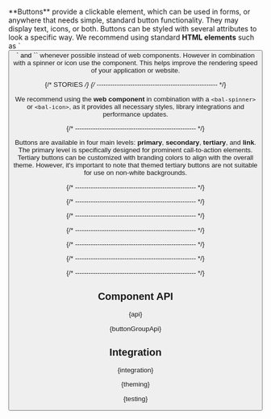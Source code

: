 
<Meta of={ButtonStories} />

<StoryHeading of={ButtonStories.Basic} hidden></StoryHeading>

<Banner of={ButtonStories} />

<Lead>
  **Buttons** provide a clickable element, which can be used in forms, or anywhere that needs simple, standard button
  functionality. They may display text, icons, or both. Buttons can be styled with several attributes to look a specific
  way.
</Lead>

<InfoQuote>
  We recommend using standard <b>HTML elements</b> such as `<button>` and `<a>` whenever possible instead of web
  components. However in combination with a spinner or icon use the component.
  This helps improve the rendering speed of your application or website.
</InfoQuote>

<Canvas of={ButtonStories.Basic} sourceState="shown" />

<PlaygroundBar of={ButtonStories.Basic}></PlaygroundBar>

{/* STORIES */}
{/* ------------------------------------------------------ */}

<StoryHeading of={ButtonStories.Component}></StoryHeading>

We recommend using the <b>web component</b> in combination with a `<bal-spinner>` or `<bal-icon>`,
as it provides all necessary styles, library integrations and performance updates.

<Canvas of={ButtonStories.Component} />

{/* ------------------------------------------------------ */}

<StoryHeading of={ButtonStories.Variants}></StoryHeading>

Buttons are available in four main levels: **primary**, **secondary**, **tertiary**, and **link**. The primary level is specifically designed for prominent call-to-action elements.
Tertiary buttons can be customized with branding colors to align with the overall theme. However, it's important to note that themed tertiary buttons
are not suitable for use on non-white backgrounds.

<Canvas of={ButtonStories.Variants} />

{/* ------------------------------------------------------ */}

<StoryHeading of={ButtonStories.States}></StoryHeading>

<Canvas of={ButtonStories.States} />

{/* ------------------------------------------------------ */}

<StoryHeading of={ButtonStories.AlertButtons}></StoryHeading>

<Canvas of={ButtonStories.AlertButtons} />

{/* ------------------------------------------------------ */}

<StoryHeading of={ButtonStories.SquareButtons}></StoryHeading>

<Canvas of={ButtonStories.SquareButtons} />

{/* ------------------------------------------------------ */}

<StoryHeading of={ButtonStories.ButtonGroup}></StoryHeading>

<Canvas of={ButtonStories.ButtonGroup} />

{/* ------------------------------------------------------ */}

<StoryHeading of={ButtonStories.Link}></StoryHeading>

<Canvas of={ButtonStories.Link} />

{/* ------------------------------------------------------ */}

<StoryHeading of={ButtonStories.NativeButton}></StoryHeading>

<Canvas of={ButtonStories.NativeButton} />

{/* ------------------------------------------------------ */}

<StoryHeading of={ButtonStories.NativeLink}></StoryHeading>

<Canvas of={ButtonStories.NativeLink} />

## Component API


<Markdown>{api}</Markdown>


<Markdown>{buttonGroupApi}</Markdown>

## Integration


<Markdown>{integration}</Markdown>


<Markdown>{theming}</Markdown>


<Markdown>{testing}</Markdown>

<Footer />
